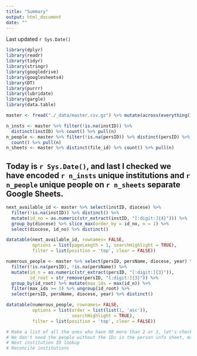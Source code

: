 ```yaml
---
title: "Summary"
output: html_document
date: ""
---
```


<style type="text/css" rel="stylesheet">
  h1 {
      display: none;
    }
</style>

Last updated `r Sys.Date()`

```r
library(dplyr)
library(readr)
library(tidyr)
library(stringr)
library(googledrive)
library(googlesheets4)
library(DT)
library(purrr)
library(lubridate)
library(gargle)
library(data.table)

master <- fread("./_data/master.csv.gz") %>% mutate(across(everything(), as.character)) %>% mutate_all(list(~na_if(.,"")))
```

```r
n_insts <- master %>% filter(!is.na(instID)) %>% 
  distinct(instID) %>% count() %>% pull(n)
n_people <- master %>% filter(!is.na(persID)) %>% distinct(persID) %>% 
  count() %>% pull(n)
n_sheets <- master %>% distinct(file_id) %>% count() %>% pull(n)
```

## Today is `r Sys.Date()`, and last I checked we have encoded **`r n_insts`** unique institutions and **`r n_people`** unique people on **`r n_sheets`** separate Google Sheets. 

# Lookup Next Available ID
```r
next_available_id <- master %>% select(instID, diocese) %>% 
  filter(!is.na(instID)) %>% distinct() %>% 
  mutate(id_no = as.numeric(str_extract(instID, "[:digit:]{4}"))) %>%
  group_by(diocese) %>% slice_max(order_by = id_no, n = 1) %>%
  select(diocese, id_no) %>% distinct()

datatable(next_available_id, rownames= FALSE,
          options = list(pageLength = 1, searchHighlight = TRUE),
          filter = list(position = 'top', clear = FALSE))
```

# Check Common Names
```r
numerous_people <- master %>% select(persID, persName, diocese, year) %>% 
  filter(!is.na(persID), !is.na(persName)) %>%
  mutate(id_n = as.numeric(str_extract(persID, "[:digit:]{3}")),
         id_root = str_remove(persID, "[:digit:]{3}")) %>%
  group_by(id_root) %>% mutate(max_ids = max(id_n)) %>%
  filter(max_ids >= 3) %>% ungroup(id_root) %>%
  select(persID, persName, diocese, year) %>% distinct()

datatable(numerous_people, rownames= FALSE,
          options = list(order = list(list(1, 'asc')), 
                         searchHighlight = TRUE),
          filter = list(position = 'top', clear = FALSE))

# Make a list of all the ones who have 00 more than 2 or 3, let's check if they're the same
# We don't need the people without the IDs in the person info sheet, maybe they get their own
# Next institution ID lookup
# Reconcile institutions

```


